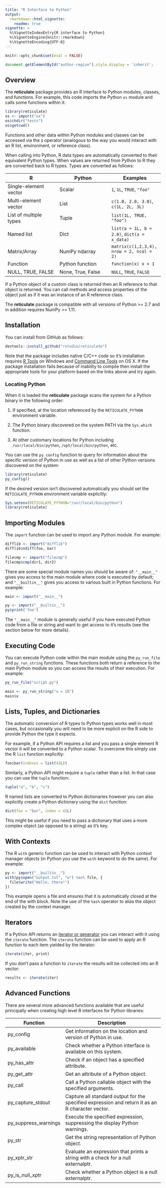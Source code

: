 ```yaml
---
title: "R Interface to Python"
output: 
  rmarkdown::html_vignette:
    readme: true
vignette: >
  %\VignetteIndexEntry{R interface to Python}
  %\VignetteEngine{knitr::rmarkdown}
  %\VignetteEncoding{UTF-8}
---
```



```r
knitr::opts_chunk$set(eval = FALSE)
```

<div id="author-region" style="display:none; margin-bottom: 15px;">
J.J. Allaire &mdash; `r Sys.Date()`
</div>

```js
document.getElementById("author-region").style.display = 'inherit';
```

## Overview

The **reticulate** package provides an R interface to Python modules, classes, and functions. For example, this code imports the Python `os` module and calls some functions within it:

```r
library(reticulate)
os <- import("os")
os$chdir("tests")
os$getcwd()
```

Functions and other data within Python modules and classes can be accessed via the `$` operator (analogous to the way you would interact with an R list, environment, or reference class).

When calling into Python, R data types are automatically converted to their equivalent Python types. When values are returned from Python to R they are converted back to R types. Types are converted as follows:

| R  | Python | Examples |
|---|---|---|
| Single-element vector   | Scalar |  `1`, `1L`, `TRUE`, `"foo"` |
| Multi-element vector | List  |  `c(1.0, 2.0, 3.0)`, `c(1L, 2L, 3L)` |
| List of multiple types  | Tuple  |  `list(1L, TRUE, "foo")`
| Named list | Dict  |  `list(a = 1L, b = 2.0)`, `dict(x = x_data)`
| Matrix/Array | NumPy ndarray  | `matrix(c(1,2,3,4), nrow = 2, ncol = 2)`
| Function | Python function | `function(x) x + 1`
| NULL, TRUE, FALSE  | None, True, False  |  `NULL`, `TRUE`, `FALSE`

If a Python object of a custom class is returned then an R reference to that object is returned. You can call methods and access properties of the object just as if it was an instance of an R reference class.

The **reticulate** package is compatible with all versions of Python >= 2.7 and in addition requires NumPy >= 1.11.

## Installation

You can install from GitHub as follows:

```r
devtools::install_github("rstudio/reticulate")
```

Note that the package includes native C/C++ code so it's installation requires [R Tools](https://cran.r-project.org/bin/windows/Rtools/) on Windows and [Command Line Tools](http://osxdaily.com/2014/02/12/install-command-line-tools-mac-os-x/) on OS X. If the package installation fails because of inability to compile then install the appropriate tools for your platform based on the links above and try again.

### Locating Python

When it is loaded the **reticulate** package scans the system for a Python binary in the following order:

1. If specified, at the location referenced by the `RETICULATE_PYTHON` environment variable.

2. The Python binary discovered on the system PATH via the `Sys.which` function.

3. At other customary locations for Python including `/usr/local/bin/python`, `/opt/local/bin/python`, etc.

You can use the `py_config` function to query for information about the specific version of Python in use as well as a list of other Python versions discovered on the system:

```r
library(reticulate)
py_config()
```

If the desired version isn't discovered automatically you should set the `RETICULATE_PYTHON` environment variable explicitly:

```r
Sys.setenv(RETICULATE_PYTHON="/usr/local/bin/python")
library(reticulate)
```

## Importing Modules

The `import` function can be used to import any Python module. For example:

```r
difflib <- import("difflib")
difflib$ndiff(foo, bar)

filecmp <- import("filecmp")
filecmp$cmp(dir1, dir2)
```

There are some special module names you should be aware of: `"__main__"` gives you access to the main module where code is executed by default; and `"__builtin__"` gives you access to various built in Python functions. For example:

```r
main <- import("__main__")

py <- import("__builtin__")
py$print('foo')
```

The `"__main__"` module is generally useful if you have executed Python code from a file or string and want to get access to it's results (see the section below for more details).

## Executing Code

You can execute Python code within the main module using the `py_run_file` and `py_run_string` functions. These functions both return a reference to the main Python module so you can access the results of their execution. For example:

```r
py_run_file("script.py")

main <- py_run_string("x = 10")
main$x
```

## Lists, Tuples, and Dictionaries

The automatic conversion of R types to Python types works well in most cases, but occasionally you will need to be more explicit on the R side to provide Python the type it expects.

For example, if a Python API requires a list and you pass a single element R vector it will be converted to a Python scalar. To overcome this simply use the R `list` function explicitly:

```r
foo$bar(indexes = list(42L))
```

Similarly, a Python API might require a `tuple` rather than a list. In that case you can use the `tuple` function:

```r
tuple("a", "b", "c")
```

R named lists are converted to Python dictionaries however you can also explicitly create a Python dictionary using the `dict` function:

```r
dict(foo = "bar", index = 42L)
```

This might be useful if you need to pass a dictionary that uses a more complex object (as opposed to a string) as it's key.


## With Contexts

The R `with` generic function can be used to interact with Python context manager objects (in Python you use the `with` keyword to do the same). For example:

```r
py <- import("__builtin__")
with(py$open("output.txt", "w") %as% file, {
  file$write("Hello, there!")
})
```

This example opens a file and ensures that it is automatically closed at the end of the with block. Note the use of the `%as%` operator to alias the object created by the context manager.

## Iterators

If a Python API returns an [iterator or generator](http://anandology.com/python-practice-book/iterators.html) you can interact with it using the `iterate` function. The `iterate` function can be used to apply an R function to each item yielded by the iterator:

```r
iterate(iter, print)
```

If you don't pass a function to `iterate` the results will be collected into an R vector:

```r
results <- iterate(iter)
```

## Advanced Functions

There are several more advanced functions available that are useful principally when creating high level R interfaces for Python libraries: 

| Function  | Description | 
|----------------|------------------------------------------------------------------|
| py_config | Get information on the location and version of Python in use.  | 
| py_available | Check whether a Python interface is available on this system. | 
| py_has_attr | Check if an object has a specified attribute.  | 
| py_get_attr | Get an attribute of a Python object.  | 
| py_call | Call a Python callable object with the specified arguments.  | 
| py_capture_stdout | Capture all standard output for the specified expression and return it as an R character vector. | 
| py_suppress_warnings | Execute the specified expression, suppressing the display Python warnings.   | 
| py_str | Get the string representation of Python object. |
| py_xptr_str | Evaluate an expression that prints a string with a check for a null externalptr. |
| py_is_null_xptr | Check whether a Python object is a null externalptr. |



